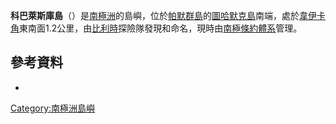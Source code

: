 {{Coord|64|11|S|61|39|W|display=title}}

'''科巴萊斯庫島'''（{{lang-en|Cobalescou Island}}）是[[南極洲|南極洲]]的島嶼，位於[[帕默群島|帕默群島]]的[[圖哈默克島|圖哈默克島]]南端，處於[[韋伊卡角|韋伊卡角]]東南面1.2公里，由[[比利時|比利時]]探險隊發現和命名，現時由[[南極條約體系|南極條約體系]]管理。

==參考資料==
*{{usgs-gazetteer}}

{{Antarctica-geo-stub}}
[[Category:南極洲島嶼|Category:南極洲島嶼]]